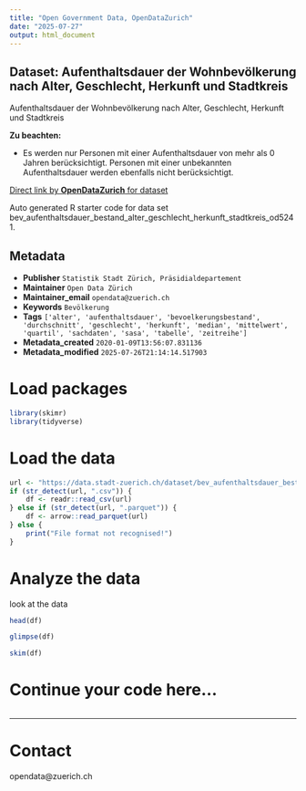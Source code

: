 ```yaml
---
title: "Open Government Data, OpenDataZurich"
date: "2025-07-27"
output: html_document
---
```


## Dataset: Aufenthaltsdauer der Wohnbevölkerung nach Alter, Geschlecht, Herkunft und Stadtkreis

Aufenthaltsdauer der Wohnbevölkerung nach Alter, Geschlecht, Herkunft und Stadtkreis

**Zu beachten:**

 - Es werden nur Personen mit einer Aufenthaltsdauer von mehr als 0 Jahren berücksichtigt. Personen mit einer unbekannten Aufenthaltsdauer werden ebenfalls nicht berücksichtigt. 
 

[]()



[Direct link by **OpenDataZurich** for dataset](https://data.stadt-zuerich.ch/dataset/bev_aufenthaltsdauer_bestand_alter_geschlecht_herkunft_stadtkreis_od5241)

Auto generated R starter code for data set bev_aufenthaltsdauer_bestand_alter_geschlecht_herkunft_stadtkreis_od5241.

## Metadata

- **Publisher** `Statistik Stadt Zürich, Präsidialdepartement`
- **Maintainer** `Open Data Zürich`
- **Maintainer_email** `opendata@zuerich.ch`
- **Keywords** `Bevölk­erung`
- **Tags** `['alter', 'aufenthaltsdauer', 'bevoelkerungsbestand', 'durchschnitt', 'geschlecht', 'herkunft', 'median', 'mittelwert', 'quartil', 'sachdaten', 'sasa', 'tabelle', 'zeitreihe']`
- **Metadata_created** `2020-01-09T13:56:07.831136`
- **Metadata_modified** `2025-07-26T21:14:14.517903`


# Load packages

```r
library(skimr)
library(tidyverse)
```

# Load the data

```r
url <- "https://data.stadt-zuerich.ch/dataset/bev_aufenthaltsdauer_bestand_alter_geschlecht_herkunft_stadtkreis_od5241/download/BEV524OD5241.csv"
if (str_detect(url, ".csv")) {
    df <- readr::read_csv(url)
} else if (str_detect(url, ".parquet")) {
    df <- arrow::read_parquet(url)
} else {
    print("File format not recognised!")
}
```

# Analyze the data

look at the data
```r
head(df)
```

```r
glimpse(df)
```

```r
skim(df)
```

# Continue your code here...

```r

```

------------------------------------------------------------------------

# Contact

opendata@zuerich.ch
